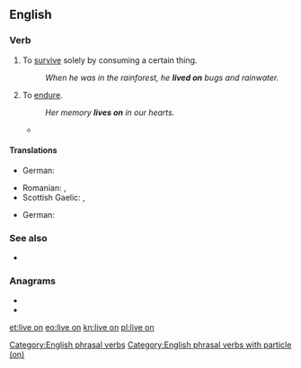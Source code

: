 ==English==

===Verb===
{{en-verb|head=[[live]] [[on]]|lives on|living on|lived on}}

# {{label|en|idiomatic|transitive}} To [[survive]] solely by consuming a certain thing.
#: ''When he was in the rainforest, he '''lived on''' bugs and rainwater.''
# {{label|en|idiomatic|intransitive}} To [[endure]].
#: ''Her memory '''lives on''' in our hearts.''
#* {{quote-journal
|date=June 4, 2012
|author=Lewis Smith
|title=Queen's English Society says enuf is enough, innit?
|work=the Guardian
|url=http://www.guardian.co.uk/education/2012/jun/04/queens-english-society-enuf-innit
|page=
|passage=He described the members and organisers of the society as "a group of enthusiasts celebrating the richness and diversity of the English language", and is convinced that whether or not enough volunteers can be found to keep the society going, their enthusiasm and love for good English will '''live on'''.}}

====Translations====
{{trans-top|survive by consuming certain thing}}
* German: {{t|de|[[von]] [[etwas]] [[leben]]}}
{{trans-mid}}
* Romanian: {{t|ro|trăi din}}, {{t|ro|trăi pe}}
* Scottish Gaelic: {{t|gd|thig suas air}}, {{t|gd|thig beò air}}
{{trans-bottom}}

{{trans-top|to endure}}
* German: {{t|de|weiterleben}}
{{trans-mid}}
{{trans-bottom}}

===See also===
* {{l|en|live off}}

===Anagrams===
* {{l|en|in love}}
* {{l|en|love-in}}

[[Category:English phrasal verbs]]
[[Category:English phrasal verbs with particle (on)]]

[[et:live on]]
[[eo:live on]]
[[kn:live on]]
[[pl:live on]]